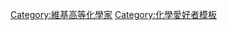 {{Userbox
  |border-c=black
  |border-s=1
  |id=[[File:Cyclohexane-3D-space-filling.png|40px|link=环己烷]]
  |id-c=white
  |id-fc=black
  |id-s=14
  |info-c=#00ffff
  |info-fc=black
  |info-s=9
  |info=這個用戶是一位高等'''[[化學]]愛好者'''。
}}<includeonly>[[Category:維基高等化學家]]</includeonly><noinclude>[[Category:化學愛好者模板]]</noinclude>